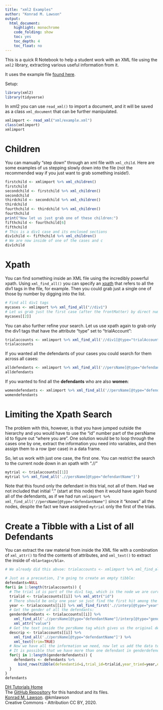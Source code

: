 ```yaml
---
title: "xml2 Examples"
author: "Konrad M. Lawson"
output: 
  html_document:
    highlight: monochrome
    code_folding: show
    toc: yes
    toc_depth: 4
    toc_float: no
---
```


This is a quick R Notebook to help a student work with an XML file using the `xml2` library, extracting various useful information from it. 

It uses the example file [found here](https://kmlawson.github.io/dh-tutorials/xml/example.xml).

Setup:
```r
library(xml2)
library(tidyverse)
```

In xml2 you can use `read_xml()` to import a document, and it will be saved as a class `xml_document` that can be further manipulated.

```r
xmlimport <- read_xml("xml/example.xml")
class(xmlimport)
xmlimport
```
# Children

You can manually "step down" through an xml file with `xml_child`. Here are some examples of us stepping slowly down into the file (not the recommended way if you just want to grab something inside!).

```r
firstchild <- xmlimport %>% xml_children()
firstchild
secondchild <- firstchild %>% xml_children()
secondchild
thirdchild <- secondchild %>% xml_children()
thirdchild
fourthchild <- thirdchild %>% xml_children()
fourthchild
print("Now let us just grab one of these children:")
fifthchild <- fourthchild[6]
fifthchild
# This is a div1 case and its enclosed sections
div1child <- fifthchild %>% xml_children()
# We are now inside of one of the cases and c
div1child
```
# Xpath 

You can find something inside an XML file using the incredibly powerful xpath. Using `xml_find_all()` you can specify an [xpath](https://www.w3schools.com/xml/xpath_syntax.asp) that refers to all the div1 tags in the file, for example. Then you could grab just a single one of those by number by digging into the list.
```r
# Find all div1 tags
mycases <- xmlimport %>% xml_find_all("//div1")
# Let us grab just the first case (after the frontMatter) by direct numerical call:
mycases[[2]]

```
You can also further refine your search. Let us use xpath again to grab only the div1 tags that have the attribute "type" set to "trialAccount":

```r
trialaccounts <- xmlimport %>% xml_find_all('//div1[@type="trialAccount"]')
trialaccounts
```

If you wanted all the defendants of your cases you could search for them across all cases:

```r
alldefendants <- xmlimport %>% xml_find_all('//persName[@type="defendantName"]')
alldefendants
```
If you wanted to find all the **defendants** who are also **women**:

```r
womendefendants <- xmlimport %>% xml_find_all('//persName[@type="defendantName"]/interp[@type="gender" and @value="female"]')
womendefendants
```

# Limiting the Xpath Search

The problem with this, however, is that you have jumped outside the hierarchy and you would have to use the "id" number part of the persName id to figure out "where you are". One solution would be to loop through the cases one by one, extract the information you need into variables, and then assign them to a row (per case) in a data frame. 

So, let us work with just one case, the first one. You can restrict the search to the current node down in an xpath with ".//"

```r
mytrial <- trialaccounts[[1]]
mytrial %>% xml_find_all('.//persName[@type="defendantName"]')
```
Note that this found only the defendant in this trial, not all of them. Had we not included that initial "." (start at this node) then it would have again found all of the defendants, as if we had run `xmlimport %>% xml_find_all('//persName[@type="defendantName"]` since it "knows" all the nodes, despite the fact we have assigned `mytrial` only the first of the trials. 

# Create a Tibble with a List of all Defendants

You can extract the raw material from inside the XML file with a combination of `xml_attr()` to find the contents of attributes, and `xml_text()` to extract the inside of `<bla>tags</bla>`.

```r
# We already did this abvoe: trialaccounts <- xmlimport %>% xml_find_all('//div1[@type="trialAccount"]')

# Just as a precaution, I'm going to create an empty tibble:
defendants=NULL
for(i in 1:length(trialaccounts)) {
  # The trial id is part of the div1 tag, which is the node we are currently on, so just grab the attribute:
  trialid <- trialaccounts[[i]] %>% xml_attr("id")
  # There should be only one year so just find the first hit among the interp tags:
  year <- trialaccounts[[i]] %>% xml_find_first('.//interp[@type="year"]') %>% xml_attr("value")
  # Get the gender of all the defendants:
  genderdefendants <- trialaccounts[[i]] %>% 
    xml_find_all('.//persName[@type="defendantName"]/interp[@type="gender"]') %>%
    xml_attr("value")
  # Get the text inside the persName tag which gives us the original description:
  descrip <- trialaccounts[[i]] %>% 
    xml_find_all('.//persName[@type="defendantName"]') %>% 
    xml_text(trim=TRUE)
  # Now we have all the information we need, now let us add the data to a row of a dataframe.
  # It is possible that we have more than one defendant in genderdefendants so we need another loop:
  for(j in 1:length(genderdefendants)) { 
    defendants <- defendants %>%
      bind_rows(tibble(defendantid=i,trial_id=trialid,year_tried=year,description=descrip,gender=genderdefendants[j]))
  }
}
defendants
```




[DH Tutorials Home](https://kmlawson.github.io/dh-tutorials/)  
The [GitHub Repository](https://github.com/kmlawson/dh-tutorials) for this handout and its files.  
[Konrad M. Lawson](https://muninn.net/). @kmlawson  
Creative Commons - Attribution CC BY, 2020.  
